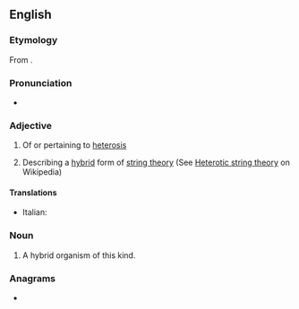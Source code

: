 ==English==

===Etymology===
From {{af|en|hetero-|-otic}}.

===Pronunciation===
* {{rhymes|en|ɒtɪk|s=4}}

===Adjective===
{{en-adj}}

# Of or pertaining to [[heterosis]]
# {{lb|en|physics}} Describing a [[hybrid]] form of [[string theory]] (See [[w:Heterotic string theory|Heterotic string theory]] on Wikipedia)

====Translations====
{{trans-top|Of or pertaining to heterosis}}
* Italian: {{t|it|eterotico}}
{{trans-mid}}
{{trans-bottom}}

===Noun===
{{en-noun}}

# A hybrid organism of this kind.

===Anagrams===
* {{anagrams|en|a=ceehiortt|hectorite|theoretic}}